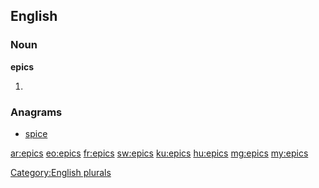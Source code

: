 ==English==

===Noun===
'''epics'''

# {{plural of|[[epic]]}}

===Anagrams===
* [[spice#English|spice]]

[[Category:English plurals]]

[[ar:epics]]
[[eo:epics]]
[[fr:epics]]
[[sw:epics]]
[[ku:epics]]
[[hu:epics]]
[[mg:epics]]
[[my:epics]]